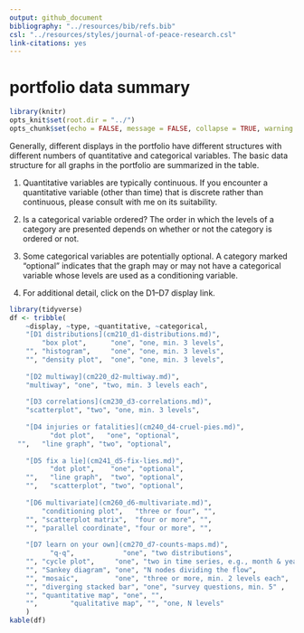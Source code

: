 ```yaml
---
output: github_document
bibliography: "../resources/bib/refs.bib" 
csl: "../resources/styles/journal-of-peace-research.csl"
link-citations: yes
---
```


# portfolio data summary

```r
library(knitr)
opts_knit$set(root.dir = "../")
opts_chunk$set(echo = FALSE, message = FALSE, collapse = TRUE, warning = FALSE)
```

Generally, different displays in the portfolio have different structures with different numbers of quantitative and categorical variables. The basic data structure for all graphs in the portfolio are summarized in the table. 

1. Quantitative variables are typically continuous. If you encounter a quantitative variable (other than time) that is discrete rather than continuous, please consult with me on its suitability.

1. Is a categorical variable ordered? The order in which the levels of a category are presented depends on whether or not the category is ordered or not.

1. Some categorical variables are potentially optional. A category marked   "optional" indicates that the graph may or may not have a categorical variable whose levels are used as a conditioning variable.

1. For additional detail, click on the D1--D7 display link.   


```r
library(tidyverse)
df <- tribble(
	~display, ~type, ~quantitative, ~categorical, 
	"[D1 distributions](cm210_d1-distributions.md)", 
	    "box plot",      "one", "one, min. 3 levels", 
	"", "histogram",     "one", "one, min. 3 levels",
	"", "density plot",  "one", "one, min. 3 levels",
	
	"[D2 multiway](cm220_d2-multiway.md)", 
	"multiway", "one", "two, min. 3 levels each", 
	
	"[D3 correlations](cm230_d3-correlations.md)", 
	"scatterplot", "two", "one, min. 3 levels", 
	
	"[D4 injuries or fatalities](cm240_d4-cruel-pies.md)", 
	      "dot plot",   "one", "optional", 
  "",   "line graph", "two", "optional", 
	
	"[D5 fix a lie](cm241_d5-fix-lies.md)", 
	      "dot plot",    "one", "optional", 
	"",   "line graph",  "two", "optional", 
	"",   "scatterplot", "two", "optional", 
	
	"[D6 multivariate](cm260_d6-multivariate.md)", 
	    "conditioning plot",   "three or four", "", 
	"", "scatterplot matrix",  "four or more", "", 
	"", "parallel coordinate", "four or more", "", 
	
	"[D7 learn on your own](cm270_d7-counts-maps.md)",
		  "q-q",            "one", "two distributions", 
	"", "cycle plot",     "one", "two in time series, e.g., month & year", 
	"", "Sankey diagram", "one", "N nodes dividing the flow",
	"", "mosaic",         "one", "three or more, min. 2 levels each", 
	"", "diverging stacked bar", "one", "survey questions, min. 5" , 
	"", "quantitative map", "one", "", 
	"",        "qualitative map", "", "one, N levels"
	)
kable(df)
```











